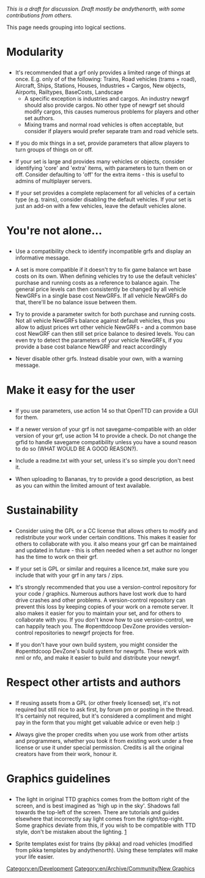 ''This is a draft for discussion.  Draft mostly be andythenorth, with some contributions from others.''

This page needs grouping into logical sections.
<h1>Modularity</h1>
* It's recommended that a grf only provides a limited range of things at once.  E.g. only of of the following: Trains, Road vehicles (trams + road), Aircraft, Ships, Stations, Houses, Industries + Cargos, New objects, Airports, Railtypes, BaseCosts, Landscape
** A specific exception is industries and cargos.  An industry newgrf should also provide cargos.  No other type of newgrf set should modify cargos, this causes numerous problems for players and other set authors.
** Mixing trams and normal road vehicles is often acceptable, but consider if players would prefer separate tram and road vehicle sets.

* If you do mix things in a set, provide parameters that allow players to turn groups of things on or off.

* If your set is large and provides many vehicles or objects, consider identifying 'core' and 'extra' items, with parameters to turn them on or off.  Consider defaulting to 'off' for the extra items - this is useful to admins of multiplayer servers.

* If your set provides a complete replacement for all vehicles of a certain type (e.g. trains), consider disabling the default vehicles. If your set is just an add-on with a few vehicles, leave the default vehicles alone.

<h1>You're not alone...</h1>
* Use a compatibility check to identify incompatible grfs and display an informative message.

* A set is more compatible if it doesn't try to fix game balance wrt base costs on its own. When defining vehicles try to use the default vehicles' purchase and running costs as a reference to balance again. The general price levels can then consistently be changed by all vehicle NewGRFs in a single base cost NewGRFs. If all vehicle NewGRFs do that, there'll be no balance issue between them.

* Try to provide a parameter switch for both purchase and running costs. Not all vehicle NewGRFs balance against default vehicles, thus you allow to adjust prices wrt other vehicle NewGRFs - and a common base cost NewGRF can then still set price balance to desired levels. You can even try to detect the parameters of your vehicle NewGRFs, if you provide a base cost balance NewGRF and react accordingly

* Never disable other grfs. Instead disable your own, with a warning message.

<h1>Make it easy for the user</h1>
* If you use parameters, use action 14 so that OpenTTD can provide a GUI for them.

* If a newer version of your grf is not savegame-compatible with an older version of your grf, use action 14 to provide a check.  Do not change the grfid to handle savegame compatibility unless you have a sound reason to do so (WHAT WOULD BE A GOOD REASON?).

* Include a readme.txt with your set, unless it's so simple you don't need it.

* When uploading to Bananas, try to provide a good description, as best as you can within the limited amount of text available.

<h1>Sustainability</h1>
* Consider using the GPL or a CC license that allows others to modify and redistribute your work under certain conditions.  This makes it easier for others to collaborate with you.  it also means your grf can be maintained and updated in future - this is often needed when a set author no longer has the time to work on their grf.

* If your set is GPL or similar and requires a licence.txt, make sure you include that with your grf in any tars / zips.

* It's strongly recommended that you use a version-control repository for your code / graphics.  Numerous authors have lost work due to hard drive crashes and other problems.  A version-control repository can prevent this loss by keeping copies of your work on a remote server.  It also makes it easier for you to maintain your set, and for others to collaborate with you.  If you don't know how to use version-control, we can happily teach you. The #openttdcoop DevZone provides version-control repositories to newgrf projects for free.

* If you don't have your own build system, you might consider the #openttdcoop DevZone's build system for newgrfs.  These work with nml or nfo, and make it easier to build and distribute your newgrf.

<h1>Respect other artists and authors</h1>
* If reusing assets from a GPL (or other freely licensed) set, it's not required but still nice to ask first, by forum pm or posting in the thread.  It's certainly not required, but it's considered a compliment and might pay in the form that you might get valuable advice or even help :)

* Always give the proper credits when you use work from other artists and programmers, whether you took it from existing work under a free license or use it under special permission. Credits is all the original creators have from their work, honour it.

<h1>Graphics guidelines</h1>
* The light in original TTD graphics comes from the bottom right of the screen, and is best imagined as 'high up in the sky'.  Shadows fall towards the top-left of the screen.  There are tutorials and guides elsewhere that incorrectly say light comes from the right/top-right.  Some graphics deviate from this, if you wish to be compatible with TTD style, don't be mistaken about the lighting. [http://www.tt-forums.net/download/file.php?id=38433]

* Sprite templates exist for trains (by pikka) and road vehicles (modified from pikka templates by andythenorth).  Using these templates will make your life easier.

[[Category:en/Development]]
[[Category:en/Archive/Community/New Graphics]]